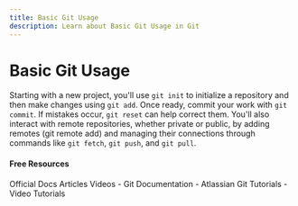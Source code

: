```yaml
---
title: Basic Git Usage
description: Learn about Basic Git Usage in Git
---
```


# Basic Git Usage

Starting with a new project, you'll use `git init` to initialize a repository and then make changes using `git add`. Once ready, commit your work with `git commit`. If mistakes occur, `git reset` can help correct them. You'll also interact with remote repositories, whether private or public, by adding remotes (git remote add) and managing their connections through commands like `git fetch`, `git push`, and `git pull`.

#### Free Resources

<Tabs defaultValue="official">
<TabsList>
<TabsTrigger value="official">Official Docs</TabsTrigger>
<TabsTrigger value="article">Articles</TabsTrigger>
<TabsTrigger value="video">Videos</TabsTrigger>
</TabsList>

<TabsContent value="official">
- <Link href="https://git-scm.com/docs">Git Documentation</Link>
</TabsContent>
<TabsContent value="article">
- <Link href="https://www.atlassian.com/git/tutorials">Atlassian Git Tutorials</Link>
</TabsContent>
<TabsContent value="video">
- <Link href="https://www.youtube.com/results?search_query=git+basic-git-usage+tutorial">Video Tutorials</Link>
</TabsContent>
</Tabs>
